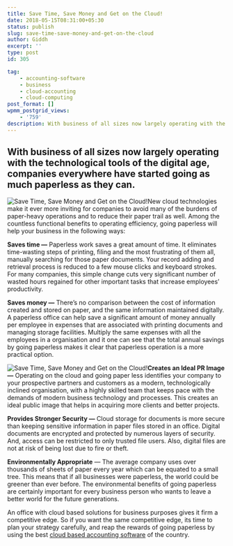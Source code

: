 ```yaml
---
title: Save Time, Save Money and Get on the Cloud!
date: 2018-05-15T08:31:00+05:30
status: publish
slug: save-time-save-money-and-get-on-the-cloud
author: Giddh
excerpt: ''
type: post
id: 305

tag:
    - accounting-software
    - business
    - cloud-accounting
    - cloud-computing
post_format: []
wpmm_postgrid_views:
    - '759'
description: With business of all sizes now largely operating with the technological tools of the digital age, companies everywhere have started going as
---
```

**With business of all sizes now largely operating with the technological tools of the digital age, companies everywhere have started going as much paperless as they can.**
----------------------------------------------------------------------------------------------------------------------------------------------------------------------------

<img class="wp-block-image size-large" src ="../../img/blog/1_nT9GdR5Bj80tYQebx1OKKw.webp" alt="Save Time, Save Money and Get on the Cloud!" />New cloud technologies make it ever more inviting for companies to avoid many of the burdens of paper-heavy operations and to reduce their paper trail as well. Among the countless functional benefits to operating efficiency, going paperless will help your business in the following ways:

**Saves time —** Paperless work saves a great amount of time. It eliminates time-wasting steps of printing, filing and the most frustrating of them all, manually searching for those paper documents. Your record adding and retrieval process is reduced to a few mouse clicks and keyboard strokes. For many companies, this simple change cuts very significant number of wasted hours regained for other important tasks that increase employees’ productivity.

**Saves money —** There’s no comparison between the cost of information created and stored on paper, and the same information maintained digitally. A paperless office can help save a significant amount of money annually per employee in expenses that are associated with printing documents and managing storage facilities. Multiply the same expenses with all the employees in a organisation and it one can see that the total annual savings by going paperless makes it clear that paperless operation is a more practical option.

<img class="aligncenter size-large" src = "../../img/blog/1_O9d7zNoMSOqAF55VvsFZhA.webp" alt="Save Time, Save Money and Get on the Cloud!" />**Creates an Ideal PR Image —** Operating on the cloud and going paper less identifies your company to your prospective partners and customers as a modern, technologically inclined organisation, with a highly skilled team that keeps pace with the demands of modern business technology and processes. This creates an ideal public image that helps in acquiring more clients and better projects.

**Provides Stronger Security —** Cloud storage for documents is more secure than keeping sensitive information in paper files stored in an office. Digital documents are encrypted and protected by numerous layers of security. And, access can be restricted to only trusted file users. Also, digital files are not at risk of being lost due to fire or theft.

**Environmentally Appropriate** — The average company uses over thousands of sheets of paper every year which can be equated to a small tree. This means that if all businesses were paperless, the world could be greener than ever before. The environmental benefits of going paperless are certainly important for every business person who wants to leave a better world for the future generations.

An office with cloud based solutions for business purposes gives it firm a competitive edge. So if you want the same competitive edge, its time to plan your strategy carefully, and reap the rewards of going paperless by using the best [cloud based accounting software](https://giddh.com) of the country.